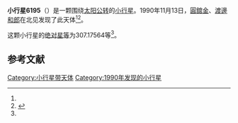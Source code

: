 {{Infobox planet
| bgcolour = #FFFFC0
| name = 6195 Nukariya
| symbol = 
| image = 
| caption = 
| discovery = yes
| discovery_ref = 
| discoverer = [[圓舘金|圓舘金]]、[[渡邊和郎|渡邊和郎]]
| discovery_site = [[北见|北见]] 
| discovered = 1990年11月13日
| designations = yes
| mp_name = 
| named_after = 
| alt_names = 1990 VL2/ 1978 VE16 / 1992 GU
| mp_category = [[主带小行星|主带小行星]]
| orbit_ref = <ref name="a">[http://ssd.jpl.nasa.gov/sbdb.cgi?sstr=6195 6195 Nukariya] {{Wayback|url=http://ssd.jpl.nasa.gov/sbdb.cgi?sstr=6195 |date=20140822035355 }}，小行星數據庫瀏覽器（JPL Small-Body Database Browser）－[[美国国家航空航天局|美国国家航空航天局]]喷气推进实验室</ref>
| epoch = 2456400.5 (2013年4月18日更新)
| aphelion = {{convert|2.7981641|AU|km|3|abbr=on|lk=out}}
| perihelion = {{convert|2.2288521|AU|km|3|abbr=on}}
| semimajor = {{convert|2.5135081|AU|km|3|abbr=on}}
| eccentricity = 0.1132505
| period = 1455.522272 [[日|日]]<br />3.99[[儒略年|儒略年]]
| avg_speed = 
| inclination = 3.36787
| asc_node = 130.90940
| mean_anomaly = 
| arg_peri = 307.17564
| satellites = 
| physical_characteristics = yes
| dimensions = 
| mass = 
| density = 
| surface_grav = 
| escape_velocity = 
| sidereal_day = 
| axial_tilt = 
| pole_ecliptic_lat = 
| pole_ecliptic_lon = 
| albedo = 
| temperatures= 
| temp_name1 = 
| mean_temp_1 = 
| max_temp_1 = 
| temp_name2 = 
| max_temp_2 = 
| spectral_type = 
| abs_magnitude = 307.17564
}}

'''小行星6195'''（{{lang-en|6195 Nukariya}}）是一颗围绕[[太阳|太阳]][[公转|公转]]的[[小行星|小行星]]。1990年11月13日，[[圓舘金|圓舘金]]、[[渡邊和郎|渡邊和郎]]在北见发现了此天体<ref name="a" /><ref>{{cite news|title=小行星列表|url=http://cfa-www.harvard.edu/iau/lists/NumberedMPs.txt|accessdate=2013-07-08|newspaper=哈佛大学|archive-date=2008-05-17|archive-url=https://web.archive.org/web/20080517010638/http://cfa-www.harvard.edu/iau/lists/NumberedMPs.txt|dead-url=no}}</ref>。

这颗小行星的[[绝对星等|绝对星等]]为307.17564等<ref name="a" />。

==参考文献==
{{reflist}}
{{Minor Planet Number|[[小行星6194|小行星6194]]|[[小行星6196|小行星6196]]}}

{{小天体}}

[[Category:小行星带天体|Category:小行星带天体]]
[[Category:1990年发现的小行星|Category:1990年发现的小行星]]


{{asteroid-stub}}